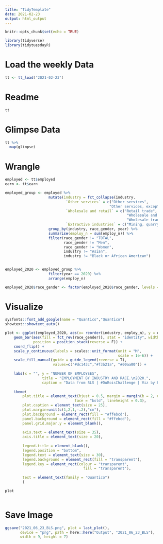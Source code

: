 ```yaml
---
title: "TidyTemplate"
date: 2021-02-23
output: html_output
---
```


```r

knitr::opts_chunk$set(echo = TRUE)

library(tidyverse)
library(tidytuesdayR)

```

# Load the weekly Data

```r

tt <- tt_load("2021-02-23")

```


# Readme

```r

tt

```


# Glimpse Data

```r

tt %>% 
  map(glimpse)

```

# Wrangle

```r

employed <- tt$employed
earn <- tt$earn

employed_group <- employed %>%
                    mutate(industry = fct_collapse(industry,
                            `Other services` = c("Other services", 
                                                "Other services, except private households"),
                            `Wholesale and retail` = c("Retail trade", 
                                                        "Wholesale and retail trade",
                                                        "Wholesale trade"),
                            `Extractive industries` = c("Mining, quarrying, and oil and gas extraction"))) %>%
                    group_by(industry, race_gender, year) %>%
                    summarise(employ_n = sum(employ_n)) %>%
                    filter(race_gender != "TOTAL", 
                           race_gender != "Men",
                           race_gender != "Women",
                           industry != "Asian",
                           industry != "Black or African American")
                    

employed_2020 <- employed_group %>%
                    filter(year == 2020) %>%
                    arrange(employ_n) 

employed_2020$race_gender <- factor(employed_2020$race_gender, levels = c("Black or African American", "Asian", "White"))

```


# Visualize


```r

sysfonts::font_add_google(name = "Quantico","Quantico")
showtext::showtext_auto()

plot <- ggplot(employed_2020, aes(x= reorder(industry, employ_n), y = employ_n)) +
    geom_bar(aes(fill = fct_rev(race_gender)), stat = "identity", width = .6,
             position = position_stack(reverse = F)) +
    coord_flip() +
    scale_y_continuous(labels = scales::unit_format(unit = "M",
                                                    scale = 1e-6)) +
    scale_fill_manual(guide = guide_legend(reverse = T),
                      values=c("#dc143c","#f3b21a", "#00aa00")) +
    
    labs(x = "", y = "NUMBER OF EMPLOYEES",
                 title = "EMPLOYMENT BY INDUSTRY AND RACE.\n2020.",
                 caption = "Data from BLS | #DuBoisChallenge | Viz by Francisco GF") +
    
    theme(
        plot.title = element_text(hjust = 0.5, margin = margin(b = 2, unit = "cm"), size = 60, 
                                face = "bold", lineheight = 0.3),
        plot.caption = element_text(size = 25),
        plot.margin=unit(c(1,2,1,-.2),"cm"),
        plot.background = element_rect(fill = "#ffebcd"),
        panel.background = element_rect(fill = "#ffebcd"),
        panel.grid.major.y = element_blank(),
        
        axis.text = element_text(size = 35),
        axis.title = element_text(size = 20),
        
        legend.title = element_blank(),
        legend.position = "bottom",
        legend.text = element_text(size = 30),
        legend.background = element_rect(fill = "transparent"),
        legend.key = element_rect(colour = "transparent", 
                                    fill = "transparent"),
        
        text = element_text(family = "Quantico")
        )

plot
  
```

# Save Image

```r

ggsave("2021_06_23_BLS.png", plot = last_plot(), 
       device = "png", path = here::here("Output", "2021_06_23_BLS"),
       width = 9, height = 7)

```

